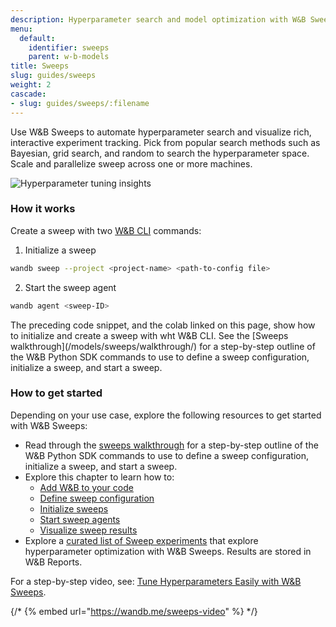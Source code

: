```yaml
---
description: Hyperparameter search and model optimization with W&B Sweeps
menu:
  default:
    identifier: sweeps
    parent: w-b-models
title: Sweeps
slug: guides/sweeps
weight: 2
cascade:
- slug: guides/sweeps/:filename
---
```

<CardGroup cols={2}>
<Card title="Try in Colab" href="https://colab.research.google.com/github/wandb/examples/blob/master/colabs/pytorch/Organizing_Hyperparameter_Sweeps_in_PyTorch_with_W%26B.ipynb" icon="python"/>
<Card title="Try in W&B" href="https://wandb.ai/stacey/deep-drive/workspace?workspace=user-lavanyashukla" icon="sliders-up"/>
</CardGroup>


Use W&B Sweeps to automate hyperparameter search and visualize rich, interactive experiment tracking. Pick from popular search methods such as Bayesian, grid search, and random to search the hyperparameter space. Scale and parallelize sweep across one or more machines.

<Frame>
    <img src="/images/sweeps/intro_what_it_is.png" alt="Hyperparameter tuning insights"  />
</Frame>

### How it works
Create a sweep with two [W&B CLI](/models/ref/cli/) commands:


1. Initialize a sweep

```bash
wandb sweep --project <project-name> <path-to-config file>
```

2. Start the sweep agent

```bash
wandb agent <sweep-ID>
```

<Note>
The preceding code snippet, and the colab linked on this page, show how to initialize and create a sweep with wht W&B CLI. See the [Sweeps walkthrough](/models/sweeps/walkthrough/) for a step-by-step outline of the W&B Python SDK commands to use to define a sweep configuration, initialize a sweep, and start a sweep.
</Note>



### How to get started

Depending on your use case, explore the following resources to get started with W&B Sweeps:

* Read through the [sweeps walkthrough](/models/sweeps/walkthrough/) for a step-by-step outline of the W&B Python SDK commands to use to define a sweep configuration, initialize a sweep, and start a sweep.
* Explore this chapter to learn how to:
  * [Add W&B to your code](/models/sweeps/add-w-and-b-to-your-code/)
  * [Define sweep configuration](/models/sweeps/define-sweep-configuration/)
  * [Initialize sweeps](/models/sweeps/initialize-sweeps/)
  * [Start sweep agents](/models/sweeps/start-sweep-agents/)
  * [Visualize sweep results](/models/sweeps/visualize-sweep-results/)
* Explore a [curated list of Sweep experiments](/models/sweeps/useful-resources/) that explore hyperparameter optimization with W&B Sweeps. Results are stored in W&B Reports.

For a step-by-step video, see: [Tune Hyperparameters Easily with W&B Sweeps](https://www.youtube.com/watch?v=9zrmUIlScdY\&ab_channel=Weights%26Biases).

{/* {% embed url="https://wandb.me/sweeps-video" %} */}
